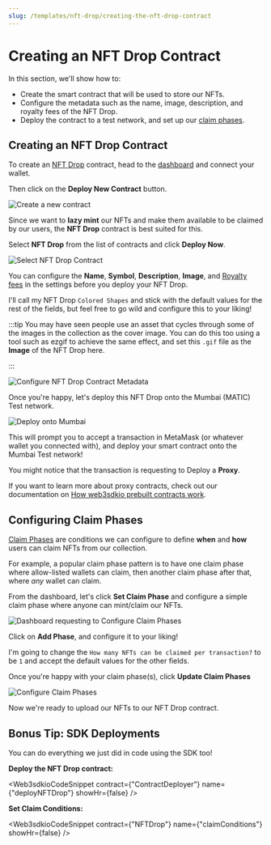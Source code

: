 ```yaml
---
slug: /templates/nft-drop/creating-the-nft-drop-contract
---
```



# Creating an NFT Drop Contract

In this section, we'll show how to:

- Create the smart contract that will be used to store our NFTs.
- Configure the metadata such as the name, image, description, and royalty fees of the NFT Drop.
- Deploy the contract to a test network, and set up our [claim phases](https://portal.web3sdk.io/pre-built-contracts/nft-drop#setting-claim-phases).

## Creating an NFT Drop Contract

To create an [NFT Drop](https://portal.web3sdk.io/pre-built-contracts/nft-drop) contract,
head to the [dashboard](https://web3sdk.io/dashboard) and connect your wallet.

Then click on the **Deploy New Contract** button.

![Create a new contract](../assets/create-new-contract.png)

Since we want to **lazy mint** our NFTs and make them available to be claimed by our users,
the **NFT Drop** contract is best suited for this.

Select **NFT Drop** from the list of contracts and click **Deploy Now**.

![Select NFT Drop Contract](../assets/nft-drop-contract-on-dashboard.png)

You can configure the **Name**, **Symbol**, **Description**, **Image**, and
[Royalty fees](https://portal.web3sdk.io/pre-built-contracts/nft-drop#setting-royalty-fees) in the settings before you deploy your NFT Drop.

I'll call my NFT Drop `Colored Shapes` and stick with the default values for the rest of the fields,
but feel free to go wild and configure this to your liking!

:::tip
You may have seen people use an asset that cycles through some of the images in the collection as the cover image.
You can do this too using a tool such as ezgif to achieve the same effect, and set this `.gif` file as the **Image** of the NFT Drop here.

:::

![Configure NFT Drop Contract Metadata](../assets/configure-nft-contract-metadata.png)

Once you're happy, let's deploy this NFT Drop onto the Mumbai (MATIC) Test network.

![Deploy onto Mumbai](../assets/deploy-onto-mumbai.png)

This will prompt you to accept a transaction in MetaMask (or whatever wallet you connected with),
and deploy your smart contract onto the Mumbai Test network!

You might notice that the transaction is requesting to Deploy a **Proxy**.

If you want to learn more about proxy contracts, check out our documentation on
[How web3sdkio prebuilt contracts work](https://portal.web3sdk.io/pre-built-contracts#how-web3sdkio-pre-built-contracts-work).

## Configuring Claim Phases

[Claim Phases](https://portal.web3sdk.io/pre-built-contracts/nft-drop#setting-claim-phases) are conditions
we can configure to define **when** and **how** users can claim NFTs from our collection.

For example, a popular claim phase pattern is to have one claim phase where allow-listed wallets can claim,
then another claim phase after that, where _any_ wallet can claim.

From the dashboard, let's click **Set Claim Phase** and configure a simple claim phase where anyone can mint/claim our NFTs.

![Dashboard requesting to Configure Claim Phases](../assets/configure-claim-phases-request.png)

Click on **Add Phase**, and configure it to your liking!

I'm going to change the `How many NFTs can be claimed per transaction?` to be `1` and accept the default values for the other fields.

Once you're happy with your claim phase(s), click **Update Claim Phases**

![Configure Claim Phases](../assets/configure-claim-phases.png)

Now we're ready to upload our NFTs to our NFT Drop contract.

## Bonus Tip: SDK Deployments

You can do everything we just did in code using the SDK too!

**Deploy the NFT Drop contract:**

<Web3sdkioCodeSnippet
  contract={"ContractDeployer"}
  name={"deployNFTDrop"}
  showHr={false}
/>

**Set Claim Conditions:**

<Web3sdkioCodeSnippet
  contract={"NFTDrop"}
  name={"claimConditions"}
  showHr={false}
/>
